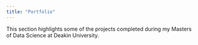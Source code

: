 ```yaml
---
title: "Portfolio"
---
```


This section highlights some of the projects completed during my Masters of Data Science at Deakin University.
